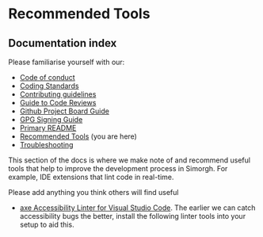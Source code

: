 
<Meta title="docs/Recommended-Tools" />

# Recommended Tools

## Documentation index

Please familiarise yourself with our:

- [Code of conduct](https://github.com/bbc/simorgh/blob/latest/.github/CODE_OF_CONDUCT.md)
- [Coding Standards](https://github.com/bbc/simorgh/blob/latest/docs/Coding-Standards/README.md)
- [Contributing guidelines](https://github.com/bbc/simorgh/blob/latest/CONTRIBUTING.md)
- [Guide to Code Reviews](https://github.com/bbc/simorgh/blob/latest/docs/Code-Reviews.md)
- [Github Project Board Guide](https://github.com/bbc/simorgh/blob/latest/docs/Project-Board-Guide.md)
- [GPG Signing Guide](docs/GPG-Signing-Guide.md)
- [Primary README](https://github.com/bbc/simorgh/blob/latest/README.md)
- [Recommended Tools](https://github.com/bbc/simorgh/blob/latest/docs/Recommended-Tools.md) (you are here)
- [Troubleshooting](https://github.com/bbc/simorgh/blob/latest/docs/Troubleshooting.md)

This section of the docs is where we make note of and recommend useful tools that help to improve the development process in Simorgh. For example, IDE extensions that lint code in real-time.

Please add anything you think others will find useful

- [axe Accessibility Linter for Visual Studio Code](https://marketplace.visualstudio.com/items?itemName=deque-systems.vscode-axe-linter). The earlier we can catch accessibility bugs the better, install the following linter tools into your setup to aid this.
